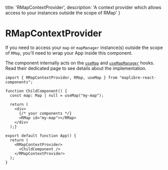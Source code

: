   title: 'RMapContextProvider',
  description: 'A context provider which allows access to your instances outside the scope of RMap'
}

# RMapContextProvider

If you need to access your `map` or `mapManager` instance(s) outside the scope of `RMap`,
you'll need to wrap your App inside this component.

The component internally acts on the [`useMap`](/hooks/usemap) and [`useMapManager`](/hooks/useMapManager) hooks. 
Read their dedicated page to see details about the implementation.

```tsx
import { RMapContextProvider, RMap, useMap } from "maplibre-react-components";

function ChildComponent() {
  const map: Map | null = useMap("my-map");

  return (
    <div>
      {/* your components */}
      <RMap id="my-map"></RMap>
    </div>
  );}

export default function App() {
  return (
    <RMapContextProvider>
      <ChildComponent />
    </RMapContextProvider>
  );
}

```
